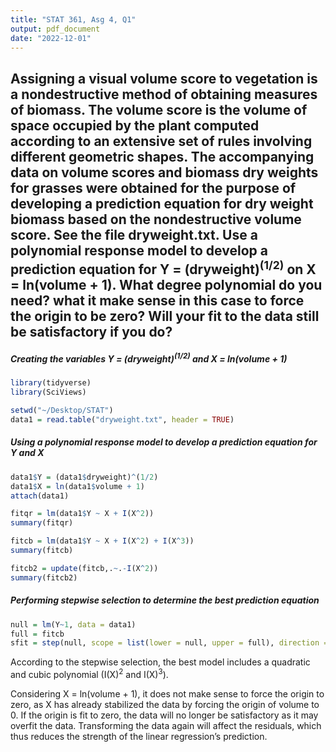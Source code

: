 ```yaml
---
title: "STAT 361, Asg 4, Q1"
output: pdf_document
date: "2022-12-01"
---
```

## Assigning a visual volume score to vegetation is a nondestructive method of obtaining measures of biomass. The volume score is the volume of space occupied by the plant computed according to an extensive set of rules involving different geometric shapes. The accompanying data on volume scores and biomass dry weights for grasses were obtained for the purpose of developing a prediction equation for dry weight biomass based on the nondestructive volume score. See the file dryweight.txt. Use a polynomial response model to develop a prediction equation for Y = (dryweight)^(1/2)^ on X = ln(volume + 1). What degree polynomial do you need? what it make sense in this case to force the origin to be zero? Will your fit to the data still be satisfactory if you do?

##### Creating the variables Y = (dryweight)^(1/2)^ and X = ln(volume + 1)
```r
library(tidyverse)
library(SciViews)

setwd("~/Desktop/STAT")
data1 = read.table("dryweight.txt", header = TRUE)
```

##### Using a polynomial response model to develop a prediction equation for Y and X
``` r
data1$Y = (data1$dryweight)^(1/2)
data1$X = ln(data1$volume + 1)
attach(data1)
```

```r
fitqr = lm(data1$Y ~ X + I(X^2))
summary(fitqr)

fitcb = lm(data1$Y ~ X + I(X^2) + I(X^3))
summary(fitcb)

fitcb2 = update(fitcb,.~.-I(X^2))
summary(fitcb2)
```

##### Performing stepwise selection to determine the best prediction equation
``` r
null = lm(Y~1, data = data1)
full = fitcb
sfit = step(null, scope = list(lower = null, upper = full), direction = 'both')
```
According to the stepwise selection, the best model includes a quadratic and cubic polynomial (I(X)^2^ and I(X)^3^).

Considering X = ln(volume + 1), it does not make sense to force the origin to zero, as X has already stabilized the data by forcing the origin of volume to 0. If the origin is fit to zero, the data will no longer be satisfactory as it may overfit the data. Transforming the data again will affect the residuals, which thus reduces the strength of the linear regression's prediction.



